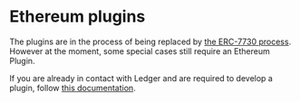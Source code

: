 
# Ethereum plugins

The plugins are in the process of being replaced by [the ERC-7730 process](../../../clear-signing/understanding/what-is-it). However at the moment, some special cases still require an Ethereum Plugin.

If you are already in contact with Ledger and are required to develop a plugin, follow [this documentation](https://ethereum-plugin-sdk.ledger.com/).
